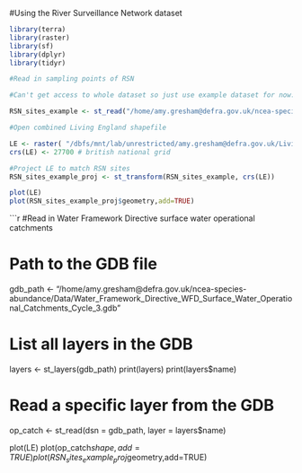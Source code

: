 #Using the River Surveillance Network dataset

```r
library(terra)
library(raster)
library(sf)
library(dplyr)
library(tidyr)
```


```r
#Read in sampling points of RSN

#Can't get access to whole dataset so just use example dataset for now:

RSN_sites_example <- st_read("/home/amy.gresham@defra.gov.uk/ncea-species-abundance/Data/RSN_2024_latlon_coords_XYTableToPoint_ExportFeatures.shp")

#Open combined Living England shapefile

LE <- raster( "/dbfs/mnt/lab/unrestricted/amy.gresham@defra.gov.uk/Living_England_2022_2023_whole_raster.tif")
crs(LE) <- 27700 # british national grid

#Project LE to match RSN sites
RSN_sites_example_proj <- st_transform(RSN_sites_example, crs(LE))

plot(LE)
plot(RSN_sites_example_proj$geometry,add=TRUE)
```

```r
#Read in Water Framework Directive surface water operational catchments

# Path to the GDB file
gdb_path <- "/home/amy.gresham@defra.gov.uk/ncea-species-abundance/Data/Water_Framework_Directive_WFD_Surface_Water_Operational_Catchments_Cycle_3.gdb"

# List all layers in the GDB
layers <- st_layers(gdb_path)
print(layers)
print(layers$name)

# Read a specific layer from the GDB
op_catch <- st_read(dsn = gdb_path, layer = layers$name)

plot(LE)
plot(op_catch$shape,add=TRUE)
plot(RSN_sites_example_proj$geometry,add=TRUE)